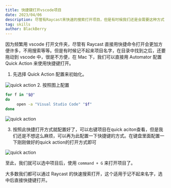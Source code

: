 ```yaml
---
title: 快捷键打开vscode项目
date: 2023/04/06
description: 尽管有Raycast来快速的搜索打开项目，但是有时候我们还是会需要这种方式
tag: skills
author: BlackBerry
---
```


因为频繁用 vscode 打开文件夹，尽管有 Raycast 直接用快捷命令打开会更加方便许多，不用搜索等等。但是有时候记不起来项目名字，在目录中找到之后，还要拖动到 vscode 中，很是不方便，在 Mac 下，我们可以直接用 Automator 配置 Quick Action 来使用快捷键打开。

1. 先选择 Quick Action 配置来初始化。

![quick action](/shortcuts1.png)
2. 按照图上配置

```bash
for f in "$@"
do
     open -a "Visual Studio Code" "$f"
done
```

![quick action](/shortcuts2.png)

3. 按照此快捷打开方式就配置好了，可以右键项目在quick aciton查看，但是我们还是不想这么麻烦，可以再为此配置一下快捷键的方式。在键盘里面配置一下刚刚做好的quick action的打开方式即可

![quick action](/shortcuts3.png)

至此，我们就可以选中项目后，使用 `command + G` 来打开项目了。

大多数我们都可以通过 Raycast 的快速搜索打开，这个适用于记不起来名字，选中后直接快捷键打开。
